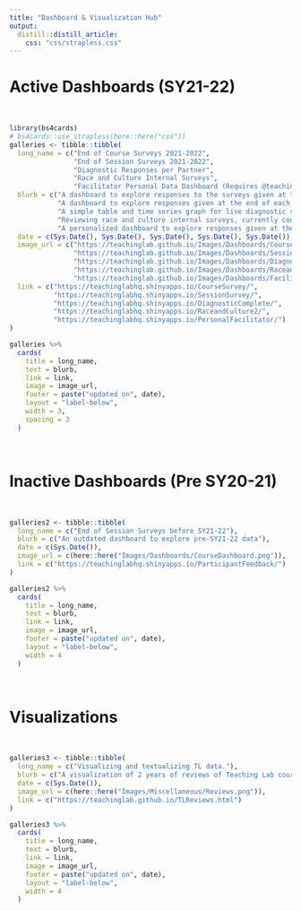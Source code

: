 ```yaml
---
title: "Dashboard & Visualization Hub"
output: 
  distill::distill_article:
    css: "css/strapless.css"
---
```


# Active Dashboards (SY21-22)

<br>

```r
library(bs4cards)
# bs4cards::use_strapless(here::here("css"))
galleries <- tibble::tibble(
  long_name = c("End of Course Surveys 2021-2022", 
                "End of Session Surveys 2021-2022",
                "Diagnostic Responses per Partner", 
                "Race and Culture Internal Surveys",
                "Facilitator Personal Data Dashboard (Requires @teachinglab.org login)"),
  blurb = c("A dashboard to explore responses to the surveys given at the end of courses.", 
            "A dashboard to explore responses given at the end of each survey for full time TL employees.", 
            "A simple table and time series graph for live diagnostic survey responses per partner.", 
            "Reviewing race and culture internal surveys, currently contains 4 rounds of data.", 
            "A personalized dashboard to explore responses given at the end of each survey for TL facilitators."),
  date = c(Sys.Date(), Sys.Date(), Sys.Date(), Sys.Date(), Sys.Date()),
  image_url = c("https://teachinglab.github.io/Images/Dashboards/CourseDashboard.png",
                "https://teachinglab.github.io/Images/Dashboards/SessionDashboard.png",
                "https://teachinglab.github.io/Images/Dashboards/DiagnosticResponses.png",
                "https://teachinglab.github.io/Images/Dashboards/RaceandCulture.png",
                "https://teachinglab.github.io/Images/Dashboards/FacilitatorPersonalDashboard.png"),
  link = c("https://teachinglabhq.shinyapps.io/CourseSurvey/",
           "https://teachinglabhq.shinyapps.io/SessionSurvey/",
           "https://teachinglabhq.shinyapps.io/DiagnosticComplete/",
           "https://teachinglabhq.shinyapps.io/RaceandCulture2/",
           "https://teachinglabhq.shinyapps.io/PersonalFacilitator/")
)

galleries %>% 
  cards(
    title = long_name,
    text = blurb,
    link = link,
    image = image_url,
    footer = paste("updated on", date),
    layout = "label-below", 
    width = 3, 
    spacing = 3
  )
```


<br>

# Inactive Dashboards (Pre SY20-21)

<br>

```r
galleries2 <- tibble::tibble(
  long_name = c("End of Session Surveys before SY21-22"),
  blurb = c("An outdated dashboard to explore pre-SY21-22 data"),
  date = c(Sys.Date()),
  image_url = c(here::here("Images/Dashboards/CourseDashboard.png")),
  link = c("https://teachinglabhq.shinyapps.io/ParticipantFeedback/")
)

galleries2 %>% 
  cards(
    title = long_name,
    text = blurb,
    link = link,
    image = image_url,
    footer = paste("updated on", date),
    layout = "label-below", 
    width = 4
  )
```

<br>

# Visualizations

<br>

```r
galleries3 <- tibble::tibble(
  long_name = c("Visualizing and textualizing TL data."),
  blurb = c("A visualization of 2 years of reviews of Teaching Lab courses by type of content."),
  date = c(Sys.Date()),
  image_url = c(here::here("Images/Miscellaneous/Reviews.png")),
  link = c("https://teachinglab.github.io/TLReviews.html")
)

galleries3 %>% 
  cards(
    title = long_name,
    text = blurb,
    link = link,
    image = image_url,
    footer = paste("updated on", date),
    layout = "label-below", 
    width = 4
  )
```

